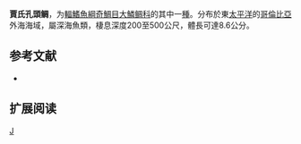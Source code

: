 {{Speciesbox 
| genus = Melamphaes
| species = janae
| status = NE
| status_system = IUCN3.1
| authority =  [[Ebeling|Ebeling]], 1962
| synonyms = 
}}

'''賈氏孔頭鲷'''，为[[輻鰭魚綱|輻鰭魚綱]][[奇鯛目|奇鯛目]][[大鱗鲷科|大鱗鲷科]]的其中一[[種|種]]。分布於東[[太平洋|太平洋]]的[[哥倫比亞|哥倫比亞]]外海海域，屬深海魚類，棲息深度200至500公尺，體長可達8.6公分。

== 参考文献 ==
*{{FishBase_species|genus=Melamphaes|species=janae|year=2011|month=12}}

== 扩展阅读 ==
{{refbegin}}
{{wikispecies-inline|Melamphaes janae|賈氏孔頭鲷}}
{{refend}}
{{Taxonbar|from=Q3235096}}

[[Category:孔头鲷属|J]]
